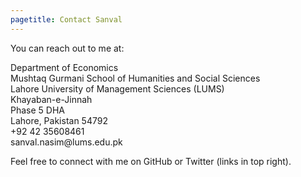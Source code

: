 ```yaml
---
pagetitle: Contact Sanval
---
```


<link rel="stylesheet" href="styles.css" type="text/css">

You can reach out to me at:

Department of Economics<br>
Mushtaq Gurmani School of Humanities and Social Sciences<br>
Lahore University of Management Sciences (LUMS)<br>
Khayaban-e-Jinnah<br>
Phase 5 DHA<br>
Lahore, Pakistan 54792<br>
+92 42 35608461<br>
sanval.nasim@lums.edu.pk<br>

Feel free to connect with me on GitHub or Twitter (links in top right).